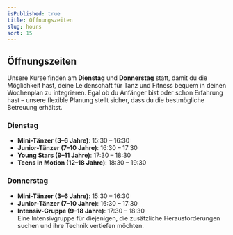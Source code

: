 ```yaml
---
isPublished: true
title: Öffnungszeiten
slug: hours
sort: 15
---
```


## Öffnungszeiten

Unsere Kurse finden am **Dienstag** und **Donnerstag** statt, damit du die Möglichkeit hast, deine Leidenschaft für Tanz und Fitness bequem in deinen Wochenplan zu integrieren. Egal ob du Anfänger bist oder schon Erfahrung hast – unsere flexible Planung stellt sicher, dass du die bestmögliche Betreuung erhältst.

### Dienstag

- **Mini-Tänzer (3–6 Jahre)**: 15:30 – 16:30  
- **Junior-Tänzer (7–10 Jahre)**: 16:30 – 17:30  
- **Young Stars (9–11 Jahre)**: 17:30 – 18:30  
- **Teens in Motion (12–18 Jahre)**: 18:30 – 19:30  

### Donnerstag

- **Mini-Tänzer (3–6 Jahre)**: 15:30 – 16:30  
- **Junior-Tänzer (7–10 Jahre)**: 16:30 – 17:30  
- **Intensiv-Gruppe (9–18 Jahre)**: 17:30 – 18:30\
Eine Intensivgruppe für diejenigen, die zusätzliche Herausforderungen suchen und ihre Technik vertiefen möchten.